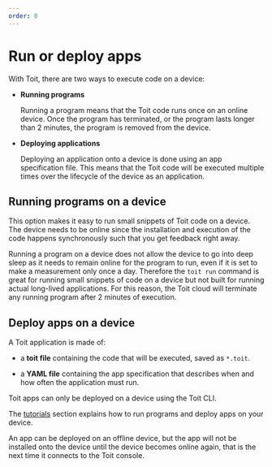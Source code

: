 ```yaml
---
order: 0
---
```


# Run or deploy apps

With Toit, there are two ways to execute code on a device:

- **Running programs**

    Running a program means that the Toit code runs once on an online device. Once the program has terminated, or the program lasts longer than 2 minutes, the program is removed from the device.

- **Deploying applications**

    Deploying an application onto a device is done using an app specification file. This means that the Toit code will be executed multiple times over the lifecycle of the device as an application.

## Running programs on a device

This option makes it easy to run small snippets of Toit code on a device. The device needs to be online since the installation and execution of the code happens synchronously such that you get feedback right away. 

Running a program on a device does not allow the device to go into deep sleep as it needs to remain online for the program to run, even if it is set to make a measurement only once a day. Therefore the `toit run` command is great for running small snippets of code on a device but not built for running actual long-lived applications. For this reason, the Toit cloud will terminate any running  program after 2 minutes of execution.

## Deploy apps on a device

A Toit application is made of:

* a **toit file** containing the code that will be executed, saved as `*.toit`.
  
* a **YAML file** containing the app specification that describes when and how often the application must run.

Toit apps can only be deployed on a device using the Toit CLI.

The [tutorials](../../tutorials/temperature) section explains how to run programs and deploy apps on your device.

<Note>
An app can be deployed on an offline device, but the app will not be installed onto the device until the device becomes online again, that is the next time it connects to the Toit console.
</Note>

